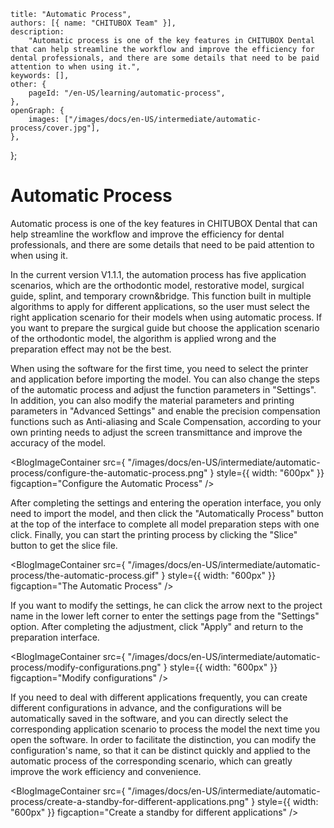 	title: "Automatic Process",
	authors: [{ name: "CHITUBOX Team" }],
	description:
		"Automatic process is one of the key features in CHITUBOX Dental that can help streamline the workflow and improve the efficiency for dental professionals, and there are some details that need to be paid attention to when using it.",
	keywords: [],
	other: {
		pageId: "/en-US/learning/automatic-process",
	},
	openGraph: {
		images: ["/images/docs/en-US/intermediate/automatic-process/cover.jpg"],
	},
};

# Automatic Process

Automatic process is one of the key features in CHITUBOX Dental that can help streamline the workflow and improve the efficiency for dental professionals, and there are some details that need to be paid attention to when using it.

In the current version V1.1.1, the automation process has five application scenarios, which are the orthodontic model, restorative model, surgical guide, splint, and temporary crown&bridge. This function built in multiple algorithms to apply for different applications, so the user must select the right application scenario for their models when using automatic process. If you want to prepare the surgical guide but choose the application scenario of the orthodontic model, the algorithm is applied wrong and the preparation effect may not be the best.

When using the software for the first time, you need to select the printer and application before importing the model. You can also change the steps of the automatic process and adjust the function parameters in "Settings". In addition, you can also modify the material parameters and printing parameters in "Advanced Settings" and enable the precision compensation functions such as Anti-aliasing and Scale Compensation, according to your own printing needs to adjust the screen transmittance and improve the accuracy of the model.

<BlogImageContainer
	src={
		"/images/docs/en-US/intermediate/automatic-process/configure-the-automatic-process.png"
	}
	style={{ width: "600px" }}
	figcaption="Configure the Automatic Process"
/>

After completing the settings and entering the operation interface, you only need to import the model, and then click the "Automatically Process" button at the top of the interface to complete all model preparation steps with one click. Finally, you can start the printing process by clicking the "Slice" button to get the slice file.

<BlogImageContainer
	src={
		"/images/docs/en-US/intermediate/automatic-process/the-automatic-process.gif"
	}
	style={{ width: "600px" }}
	figcaption="The Automatic Process"
/>

If you want to modify the settings, he can click the arrow next to the project name in the lower left corner to enter the settings page from the "Settings" option. After completing the adjustment, click "Apply" and return to the preparation interface.

<BlogImageContainer
	src={
		"/images/docs/en-US/intermediate/automatic-process/modify-configurations.png"
	}
	style={{ width: "600px" }}
	figcaption="Modify configurations"
/>

If you need to deal with different applications frequently, you can create different configurations in advance, and the configurations will be automatically saved in the software, and you can directly select the corresponding application scenario to process the model the next time you open the software. In order to facilitate the distinction, you can modify the configuration's name, so that it can be distinct quickly and applied to the automatic process of the corresponding scenario, which can greatly improve the work efficiency and convenience.

<BlogImageContainer
	src={
		"/images/docs/en-US/intermediate/automatic-process/create-a-standby-for-different-applications.png"
	}
	style={{ width: "600px" }}
	figcaption="Create a standby for different applications"
/>
